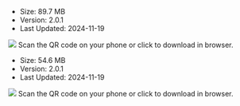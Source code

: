 <CardGroup cols={2}>
<Card title="AI Effects (GoEffects) - Android" href="https://artifact-demo.zego.im/AIEffect/ZegoEffects/app/android/GoEffects_2.0.1.804-feature-241119-033938-b1c1c9dbe5.apk" target="_blank">
<ul><li>Size: 89.7 MB</li><li>Version: 2.0.1</li><li>Last Updated: 2024-11-19</li></ul>
<Frame width="256" height="auto"><img src="https://doc-media.zego.im/sdk-doc/Pics/GoEffects/img_ZegoEffects_app_android.png" /></Frame>
Scan the QR code on your phone or click to download in browser.
</Card>
<Card title="AI Effects (GoEffects) - iOS" href="https://testflight.apple.com/join/76TbaVKJ" target="_blank">
<ul><li>Size: 54.6 MB</li><li>Version: 2.0.1</li><li>Last Updated: 2024-11-19</li></ul>
<Frame width="256" height="auto"><img src="https://doc-media.zego.im/sdk-doc/Pics/GoEffects/img_ZegoEffects_app_ios.png" /></Frame>
Scan the QR code on your phone or click to download in browser.
</Card>
</CardGroup>